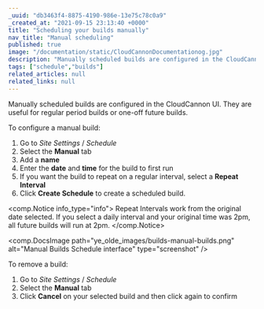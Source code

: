 ```yaml
---
_uuid: "db3463f4-8875-4190-986e-13e75c78c0a9"
_created_at: "2021-09-15 23:13:40 +0000"
title: "Scheduling your builds manually"
nav_title: "Manual scheduling"
published: true
image: "/documentation/static/CloudCannonDocumentationog.jpg"
description: "Manually scheduled builds are configured in the CloudCannon UI. They are useful for regular period builds or one-off future builds."
tags: ["schedule","builds"]
related_articles: null
related_links: null
---
```


Manually scheduled builds are configured in the CloudCannon UI. They are useful for regular period builds or one-off future builds.

To configure a manual build:

1. Go to *Site Settings* / *Schedule*
2. Select the **Manual** tab
3. Add a **name**
4. Enter the **date** and **time** for the build to first run
5. If you want the build to repeat on a regular interval, select a **Repeat Interval**
6. Click **Create Schedule** to create a scheduled build.

<comp.Notice info_type="info">
  Repeat Intervals work from the original date selected. If you select a daily interval and your original time was 2pm, all future builds will run at 2pm.
</comp.Notice>

<comp.DocsImage path="ye_olde_images/builds-manual-builds.png" alt="Manual Builds Schedule interface" type="screenshot" />

To remove a build:

1. Go to *Site Settings* / *Schedule*
2. Select the **Manual** tab
3. Click **Cancel** on your selected build and then click again to confirm
